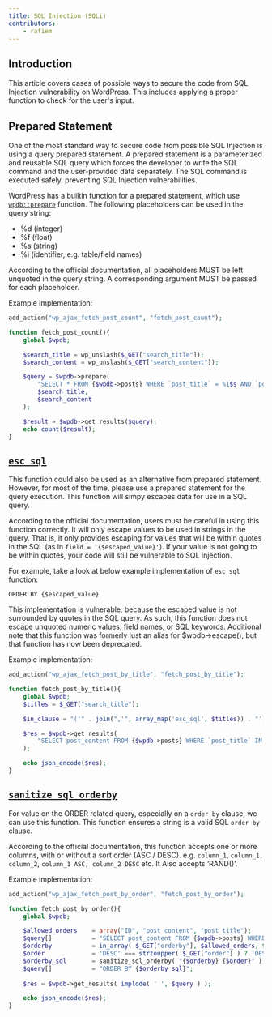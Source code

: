```yaml
---
title: SQL Injection (SQLi)
contributors:
    - rafiem
---
```




## Introduction

This article covers cases of possible ways to secure the code from SQL Injection vulnerability on WordPress. This includes applying a proper function to check for the user's input.


<LinkCard
  title="Learn more about SQL Injection"
  href="/wordpress/vulnerabilities/sql-injection/"
/>

## Prepared Statement

One of the most standard way to secure code from possible SQL Injection is using a query prepared statement. A prepared statement is a parameterized and reusable SQL query which forces the developer to write the SQL command and the user-provided data separately. The SQL command is executed safely, preventing SQL Injection vulnerabilities.

WordPress has a builtin function for a prepared statement, which use [`wpdb::prepare`](https://developer.wordpress.org/reference/classes/wpdb/prepare/) function. The following placeholders can be used in the query string:

- %d (integer)
- %f (float)
- %s (string)
- %i (identifier, e.g. table/field names)

According to the official documentation, all placeholders MUST be left unquoted in the query string. A corresponding argument MUST be passed for each placeholder.

Example implementation:

```php
add_action("wp_ajax_fetch_post_count", "fetch_post_count");

function fetch_post_count(){
    global $wpdb;

    $search_title = wp_unslash($_GET["search_title"]);
    $search_content = wp_unslash($_GET["search_content"]);

    $query = $wpdb->prepare(
        "SELECT * FROM {$wpdb->posts} WHERE `post_title` = %1$s AND `post_content` = %2$s AND `post_status`='publish'",
        $search_title,
        $search_content
    );

    $result = $wpdb->get_results($query);
    echo count($result);
}
```

## [`esc_sql`](https://developer.wordpress.org/reference/functions/esc_sql/)

This function could also be used as an alternative from prepared statement. However, for most of the time, please use a prepared statement for the query execution. This function will simpy escapes data for use in a SQL query.

According to the official documentation, users must be careful in using this function correctly. It will only escape values to be used in strings in the query. That is, it only provides escaping for values that will be within quotes in the SQL (as in `field = '{$escaped_value}'`). If your value is not going to be within quotes, your code will still be vulnerable to SQL injection. 

For example, take a look at below example implementation of `esc_sql` function:

```
ORDER BY {$escaped_value}
```

This implementation is vulnerable, because the escaped value is not surrounded by quotes in the SQL query. As such, this function does not escape unquoted numeric values, field names, or SQL keywords. Additional note that this function was formerly just an alias for $wpdb->escape(), but that function has now been deprecated.

Example implementation:

```php
add_action("wp_ajax_fetch_post_by_title", "fetch_post_by_title");

function fetch_post_by_title(){
    global $wpdb;
    $titles = $_GET["search_title"];

    $in_clause = "('" . join(",'", array_map('esc_sql', $titles)) . "')"

    $res = $wpdb->get_results(
        "SELECT post_content FROM {$wpdb->posts} WHERE `post_title` IN $in_clause AND `post_status`='publish'"
    );

    echo json_encode($res);
}
```

## [`sanitize_sql_orderby`](https://developer.wordpress.org/reference/functions/sanitize_sql_orderby/)

For value on the ORDER related query, especially on a `order by` clause, we can use this function. This function ensures a string is a valid SQL `order by` clause.

According to the official documentation, this function accepts one or more columns, with or without a sort order (ASC / DESC). e.g. `column_1`, `column_1, column_2`, `column_1 ASC, column_2 DESC` etc. It Also accepts ‘RAND()’.

Example implementation:

```php
add_action("wp_ajax_fetch_post_by_order", "fetch_post_by_order");

function fetch_post_by_order(){
    global $wpdb;

    $allowed_orders    = array("ID", "post_content", "post_title");
    $query[]           = "SELECT post_content FROM {$wpdb->posts} WHERE `post_status`='publish'";
    $orderby           = in_array( $_GET["orderby"], $allowed_orders, true ) ? $_GET["orderby"] : 'ID';
    $order             = 'DESC' === strtoupper( $_GET["order"] ) ? 'DESC' : 'ASC';
    $orderby_sql       = sanitize_sql_orderby( "{$orderby} {$order}" );
    $query[]           = "ORDER BY {$orderby_sql}";
    
    $res = $wpdb->get_results( implode( ' ', $query ) );

    echo json_encode($res);
}
```